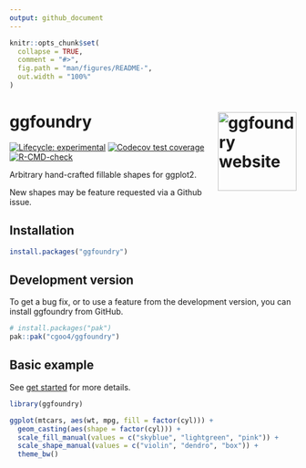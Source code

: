 ```yaml
---
output: github_document
---
```


<!-- README.md is generated from README.Rmd. Please edit that file -->

```r
knitr::opts_chunk$set(
  collapse = TRUE,
  comment = "#>",
  fig.path = "man/figures/README-",
  out.width = "100%"
)
```

# ggfoundry <a href="https://cgoo4.github.io/ggfoundry/"><img src="man/figures/logo.PNG" align="right" height="138" alt="ggfoundry website" /></a>

<!-- badges: start -->
[![Lifecycle: experimental](https://img.shields.io/badge/lifecycle-experimental-orange.svg)](https://lifecycle.r-lib.org/articles/stages.html#experimental)
[![Codecov test coverage](https://codecov.io/gh/cgoo4/ggfoundry/branch/main/graph/badge.svg)](https://app.codecov.io/gh/cgoo4/ggfoundry?branch=main)
[![R-CMD-check](https://github.com/cgoo4/ggfoundry/actions/workflows/R-CMD-check.yaml/badge.svg)](https://github.com/cgoo4/ggfoundry/actions/workflows/R-CMD-check.yaml)
<!-- badges: end -->

Arbitrary hand-crafted fillable shapes for ggplot2.

New shapes may be feature requested via a Github issue.

## Installation

``` r
install.packages("ggfoundry")
```

## Development version

To get a bug fix, or to use a feature from the development version, you can install ggfoundry from GitHub.

``` r
# install.packages("pak")
pak::pak("cgoo4/ggfoundry")
```

## Basic example

See [get started](https://cgoo4.github.io/ggfoundry/articles/ggfoundry.html) for more details.

```r
library(ggfoundry)

ggplot(mtcars, aes(wt, mpg, fill = factor(cyl))) +
  geom_casting(aes(shape = factor(cyl))) +
  scale_fill_manual(values = c("skyblue", "lightgreen", "pink")) +
  scale_shape_manual(values = c("violin", "dendro", "box")) +
  theme_bw()
```

